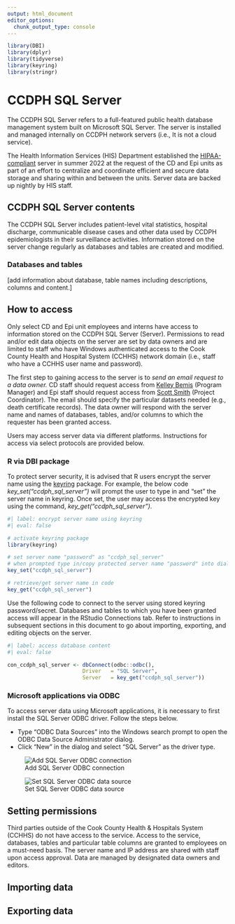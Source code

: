 ```yaml
---
output: html_document
editor_options: 
  chunk_output_type: console
---
```


```r
library(DBI)
library(dplyr)
library(tidyverse)
library(keyring)
library(stringr)
```

# CCDPH SQL Server

The CCDPH SQL Server refers to a full-featured public health database management system built on Microsoft SQL Server. The server is installed and managed internally on CCDPH network servers (i.e., It is not a cloud service).

The Health Information Services (HIS) Department established the [HIPAA-compliant](https://www.hhs.gov/hipaa/index.html) server in summer 2022 at the request of the CD and Epi units as part of an effort to centralize and coordinate efficient and secure data storage and sharing within and between the units. Server data are backed up nightly by HIS staff.

## CCDPH SQL Server contents

The CCDPH SQL Server includes patient-level vital statistics, hospital discharge, communicable disease cases and other data used by CCDPH epidemiologists in their surveillance activities. Information stored on the server change regularly as databases and tables are created and modified.

### Databases and tables

\[add information about database, table names including descriptions, columns and content.\]

## How to access

Only select CD and Epi unit employees and interns have access to information stored on the CCDPH SQL Server (Server). Permissions to read and/or edit data objects on the server are set by data owners and are limited to staff who have Windows authenticated access to the Cook County Health and Hospital System (CCHHS) network domain (i.e., staff who have a CCHHS user name and password).

The first step to gaining access to the server is to *send an email request to a data owner.* CD staff should request access from [Kelley Bemis](mailto:kbemis@cookcountyhealth.org) (Program Manager) and Epi staff should request access from [Scott Smith](mailto:christopher.smith@cookcountyhealth.org) (Project Coordinator). The email should specify the particular datasets needed (e.g., death certificate records). The data owner will respond with the server name and names of databases, tables, and/or columns to which the requester has been granted access.

Users may access server data via different platforms. Instructions for access via select protocols are provided below.

### R via DBI package

To protect server security, it is advised that R users encrypt the server name using the [keyring](https://cran.r-project.org/web/packages/keyring/index.html) package. For example, the below code *key_set("ccdph_sql_server")* will prompt the user to type in and "set" the server name in keyring. Once set, the user may access the encrypted key using the command, *key_get("ccdph_sql_server")*.

```r
#| label: encrypt server name using keyring
#| eval: false

# activate keyring package
library(keyring)

# set server name "password" as "ccdph_sql_server"
# when prompted type in/copy protected server name "password" into dialog box 
key_set("ccdph_sql_server")

# retrieve/get server name in code
key_get("ccdph_sql_server")

```

Use the following code to connect to the server using stored keyring password/secret. Databases and tables to which you have been granted access will appear in the RStudio Connections tab. Refer to instructions in subsequent sections in this document to go about importing, exporting, and editing objects on the server.

```r
#| label: access database content
#| eval: false

con_ccdph_sql_server <- dbConnect(odbc::odbc(),
                        Driver   = "SQL Server",
                        Server   = key_get("ccdph_sql_server"))
```

### Microsoft applications via ODBC

To access server data using Microsoft applications, it is necessary to first install the SQL Server ODBC driver. Follow the steps below.

-   Type "ODBC Data Sources" into the Windows search prompt to open the ODBC Data Source Administrator dialog.
-   Click "New" in the dialog and select "SQL Server" as the driver type.

::: {#fig-odbc layout-ncol="2"}
![Add SQL Server ODBC connection](/images/sqlserver_add_odbc_connection.png){#fig-odbc01}

![Set SQL Server ODBC data source](/images/sqlserver_set_odbc_data_source.png){#fig-odbc02}
:::

## Setting permissions

Third parties outside of the Cook County Health & Hospitals System (CCHHS) do not have access to the service. Access to the service, databases, tables and particular table columns are granted to employees on a must-need basis. The server name and IP address are shared with staff upon access approval. Data are managed by designated data owners and editors.

## Importing data

## Exporting data
